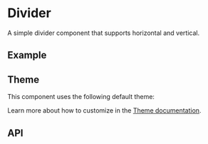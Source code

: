 
<Meta of={DividerStories} />

# Divider
A simple divider component that supports horizontal and vertical.

## Example
<Canvas sourceState="shown" of={DividerStories.Horizontal} />

## Theme
This component uses the following default theme:

<ThemeRender theme={dividerTheme} />

Learn more about how to customize in the [Theme documentation](/theme/getting-started).

## API
<PropsTable name="Divider" />
